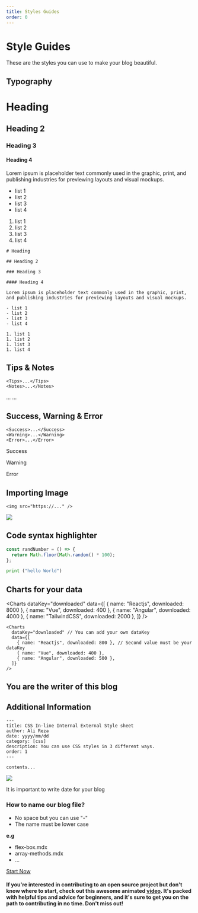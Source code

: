 ```yaml
---
title: Styles Guides
order: 0
---
```


# Style Guides

These are the styles you can use to make your blog beautiful.

## Typography

# Heading

## Heading 2

### Heading 3

#### Heading 4

Lorem ipsum is placeholder text commonly used in the graphic, print, and publishing industries for previewing layouts and visual mockups.

- list 1
- list 2
- list 3
- list 4

1. list 1
1. list 2
1. list 3
1. list 4

```md:[blog].mdx
# Heading

## Heading 2

### Heading 3

#### Heading 4

Lorem ipsum is placeholder text commonly used in the graphic, print, and publishing industries for previewing layouts and visual mockups.

- list 1
- list 2
- list 3
- list 4

1. list 1
1. list 2
1. list 3
1. list 4
```

## Tips & Notes

```md:[blog].mdx
<Tips>...</Tips>
<Notes>...</Notes>
```

<Tips>...</Tips>
<Notes>...</Notes>

## Success, Warning & Error

```md:[blog].mdx
<Success>...</Success>
<Warning>...</Warning>
<Error>...</Error>
```

<Success>Success</Success>

<Warning>Warning</Warning>

<Error>Error</Error>

## Importing Image

```md:[blog].mdx
<img src="https://..." />
```

<img src="https://images.unsplash.com/photo-1580927752452-89d86da3fa0a?ixlib=rb-4.0.3&ixid=MnwxMjA3fDB8MHxwaG90by1wYWdlfHx8fGVufDB8fHx8&auto=format&fit=crop&w=1170&q=80" />

## Code syntax highlighter

```js:app.js
const randNumber = () => {
  return Math.floor(Math.random() * 100);
};
```

```python:app.py
print ("hello World")
```

## Charts for your data

<Charts
  dataKey="downloaded"
  data={[
    { name: "Reactjs", downloaded: 8000 },
    { name: "Vue", downloaded: 400 },
    { name: "Angular", downloaded: 4000 },
    { name: "TailwindCSS", downloaded: 2000 },
  ]}
/>

```jsx:[blog].mdx
<Charts
  dataKey="downloaded" // You can add your own dataKey
  data={[
    { name: "Reactjs", downloaded: 800 }, // Second value must be your dataKey
    { name: "Vue", downloaded: 400 },
    { name: "Angular", downloaded: 500 },
  ]}
/>
```

## You are the writer of this blog

<Author
  name="Ali Reza"
  headline="Front-End Developer"
  image="https://pbs.twimg.com/profile_images/1598932468492476416/tTkHaLF7_400x400.jpg"
  link="https://twitter.com/Ali_Developer05"
/>

## Additional Information

```md:blog.mdx
---
title: CSS In-line Internal External Style sheet
author: Ali Reza
date: yyyy/mm/dd
category: [css]
description: You can use CSS styles in 3 different ways.
order: 1
---

contents...
```

<img src="https://user-images.githubusercontent.com/99729607/221332101-40a618a6-6ea3-4761-b93b-5aaf97b84239.png" />

<Notes>It is important to write date for your blog</Notes>

### How to name our blog file?

- No space but you can use "-"
- The name must be lower case

**e.g**

- flex-box.mdx
- array-methods.mdx
- ...

[Start Now](https://github.com/AliReza1083/AniLearn.dev)

#### If you're interested in contributing to an open source project but don't know where to start, check out this awesome animated [video](https://twitter.com/Ali_Developer05/status/1617810628110094336?s=20). It's packed with helpful tips and advice for beginners, and it's sure to get you on the path to contributing in no time. Don't miss out!

